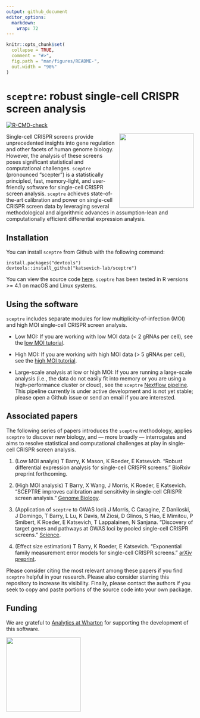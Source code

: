 ```yaml
---
output: github_document
editor_options: 
  markdown: 
    wrap: 72
---
```


<!-- README.md is generated from README.Rmd. Please edit that file -->

```r
knitr::opts_chunk$set(
  collapse = TRUE,
  comment = "#>",
  fig.path = "man/figures/README-",
  out.width = "90%"
)
```

# `sceptre`: robust single-cell CRISPR screen analysis

<!-- badges: start -->

[![R-CMD-check](https://github.com/Katsevich-Lab/sceptre/workflows/R-CMD-check/badge.svg)](https://github.com/Katsevich-Lab/sceptre/actions)

<!-- badges: end -->

<img src="man/figures/hex.jpg" align="right" width="200"/>

Single-cell CRISPR screens provide unprecedented insights into gene
regulation and other facets of human genome biology. However, the
analysis of these screens poses significant statistical and
computational challenges. `sceptre` (pronounced "scepter") is a
statistically principled, fast, memory-light, and user-friendly software
for single-cell CRISPR screen analysis. `sceptre` achieves
state-of-the-art calibration and power on single-cell CRISPR screen data
by leveraging several methodological and algorithmic advances in
assumption-lean and computationally efficient differential expression
analysis.

## Installation

You can install `sceptre` from Github with the following command:

```         
install.packages("devtools")
devtools::install_github("katsevich-lab/sceptre")
```

You can view the source code
[here](https://github.com/Katsevich-Lab/sceptre). `sceptre` has been
tested in R versions \>= 4.1 on macOS and Linux systems.

## Using the software

`sceptre` includes separate modules for low multiplicity-of-infection
(MOI) and high MOI single-cell CRISPR screen analysis.

-   Low MOI: If you are working with low MOI data (\< 2 gRNAs per cell),
    see the [low MOI
    tutorial](https://katsevich-lab.github.io/sceptre/articles/lowmoi_tutorial.html).

-   High MOI: If you are working with high MOI data (\> 5 gRNAs per
    cell), see the [high MOI
    tutorial](https://katsevich-lab.github.io/sceptre/articles/highmoi_tutorial.html).

-   Large-scale analysis at low or high MOI: If you are running a
    large-scale analysis (i.e., the data do not easily fit into memory
    or you are using a high-performance cluster or cloud), see the
    `sceptre` [Nextflow
    pipeline](https://github.com/timothy-barry/sceptre-pipeline). This
    pipeline currently is under active development and is not yet
    stable; please open a Github issue or send an email if you are
    interested.

## Associated papers

The following series of papers introduces the `sceptre` methodology,
applies `sceptre` to discover new biology, and --- more broadly ---
interrogates and aims to resolve statistical and computational
challenges at play in single-cell CRISPR screen analysis.

1.  (Low MOI analyis) T Barry, K Mason, K Roeder, E Katsevich. "Robust
    differential expression analysis for single-cell CRISPR screens."
    BioRxiv preprint forthcoming.

2.  (High MOI analysis) T Barry, X Wang, J Morris, K Roeder, E
    Katsevich. "SCEPTRE improves calibration and sensitivity in
    single-cell CRISPR screen analysis." [Genome
    Biology](https://genomebiology.biomedcentral.com/articles/10.1186/s13059-021-02545-2).

3.  (Application of `sceptre` to GWAS loci) J Morris, C Caragine, Z
    Daniloski, J Domingo, T Barry, L Lu, K Davis, M Ziosi, D Glinos, S
    Hao, E Mimitou, P Smibert, K Roeder, E Katsevich, T Lappalainen, N
    Sanjana. "Discovery of target genes and pathways at GWAS loci by
    pooled single-cell CRISPR screens."
    [Science](https://www.science.org/doi/10.1126/science.adh7699).

4.  (Effect size estimation) T Barry, K Roeder, E Katsevich.
    "Exponential family measurement error models for single-cell CRISPR
    screens." [arXiv
    preprint](https://doi.org/10.48550/arXiv.2201.01879).

Please consider citing the most relevant among these papers if you find
`sceptre` helpful in your research. Please also consider starring this
repository to increase its visibility. Finally, please contact the
authors if you seek to copy and paste portions of the source code into
your own package.

## Funding

We are grateful to [Analytics at
Wharton](https://analytics.wharton.upenn.edu/) for supporting the
development of this software.

<img src="man/figures/wharton_analytics.png" align="center" width="200"/>
